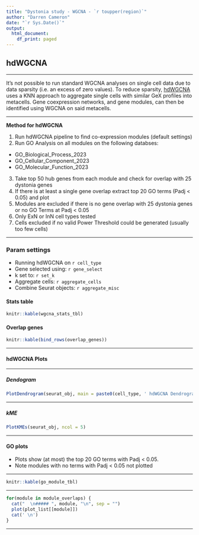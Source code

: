 ```yaml
---
title: "Dystonia study - WGCNA - `r toupper(region)`"
author: "Darren Cameron"
date: "`r Sys.Date()`"
output:
  html_document:
    df_print: paged
---
```


## hdWGCNA {.tabset}

***

It's not possible to run standard WGCNA analyses on single cell data due to data 
sparsity (i.e. an excess of zero values). To reduce sparsity, [hdWGCNA](https://www.cell.com/cell-reports-methods/fulltext/S2667-2375(23)00127-3)
uses a KNN approach to aggregate single cells with similar GeX profiles into metacells. 
Gene coexpression networks, and gene modules, can then be identified using WGCNA on
said metacells.

***

**Method for hdWGCNA**

1. Run hdWGCNA pipeline to find co-expression modules (default settings)
2. Run GO Analysis on all modules on the following databses:
  + GO_Biological_Process_2023
  + GO_Cellular_Component_2023
  + GO_Molecular_Function_2023
3. Take top 50 hub genes from each module and check for overlap with 25 dystonia genes
4. If there is at least a single gene overlap extract top 20 GO terms (Padj < 0.05) and plot
5. Modules are excluded if there is no gene overlap with 25 dystonia genes or no GO Terms at Padj < 0.05
6. Only ExN or InN cell types tested
7. Cells excluded if no valid Power Threshold could be generated (usually too few cells)

***

### Param settings {.tabset}

+ Running hdWGCNA on `r cell_type`
+ Gene selected using: `r gene_select`
+ k set to: `r set_k`
+ Aggregate cells: `r aggregate_cells`
+ Combine Seurat objects: `r aggregate_misc`

#### Stats table 

```r
knitr::kable(wgcna_stats_tbl)
```

#### Overlap genes

```r
knitr::kable(bind_rows(overlap_genes))
```

***

#### hdWGCNA Plots {.tabset}

***

##### Dendogram

```r
PlotDendrogram(seurat_obj, main = paste0(cell_type, ' hdWGCNA Dendrogram'))
```

***

##### kME

```r
PlotKMEs(seurat_obj, ncol = 5)
```

***

#### GO plots {.tabset}

+ Plots show (at most) the top 20 GO terms with Padj < 0.05. 
+ Note modules with no terms with Padj < 0.05 not plotted

***

```r
knitr::kable(go_module_tbl)
```

***

```r
for(module in module_overlaps) {
  cat("  \n##### ", module, "\n", sep = "")
  plot(plot_list[[module]])
  cat(' \n')
}

```

***



